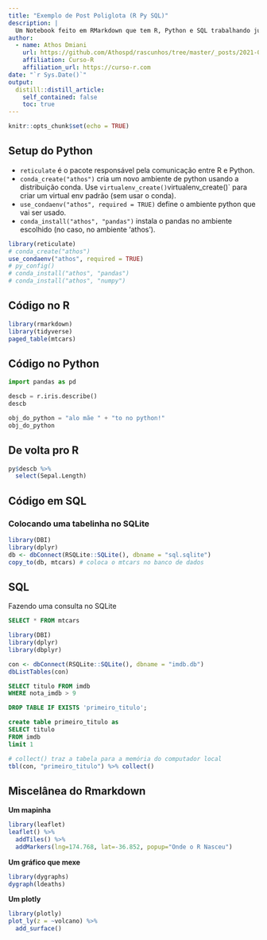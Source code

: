 ```yaml
---
title: "Exemplo de Post Poliglota (R Py SQL)"
description: |
  Um Notebook feito em RMarkdown que tem R, Python e SQL trabalhando juntos.
author:
  - name: Athos Dmiani 
    url: https://github.com/Athospd/rascunhos/tree/master/_posts/2021-08-16-exemplo_de_post_poliglota/exemplo_de_post_poliglota.html
    affiliation: Curso-R
    affiliation_url: https://curso-r.com
date: "`r Sys.Date()`"
output:
  distill::distill_article:
    self_contained: false
    toc: true
---
```


```r
knitr::opts_chunk$set(echo = TRUE)
```

## Setup do Python

- `reticulate` é o pacote responsável pela comunicação entre R e Python.
- `conda_create("athos")` cria um novo ambiente de python usando a distribuição conda. Use `virtualenv_create()`virtualenv_create()` para criar um virtual env padrão (sem usar o conda). 
- `use_condaenv("athos", required = TRUE)` define o ambiente python que vai ser usado. 
- `conda_install("athos", "pandas")` instala o pandas no ambiente escolhido (no caso, no ambiente 'athos').

```r
library(reticulate)
# conda_create("athos")
use_condaenv("athos", required = TRUE)
# py_config()
# conda_install("athos", "pandas")
# conda_install("athos", "numpy")
```

## Código no R

```r
library(rmarkdown)
library(tidyverse)
paged_table(mtcars)
```

## Código no Python

```python
import pandas as pd

descb = r.iris.describe()
descb
```

```python
obj_do_python = "alo mãe " + "to no python!"
obj_do_python
```

## De volta pro R

```r
py$descb %>%
  select(Sepal.Length)
```

## Código em SQL

### Colocando uma tabelinha no SQLite

```r
library(DBI)
library(dplyr)
db <- dbConnect(RSQLite::SQLite(), dbname = "sql.sqlite")
copy_to(db, mtcars) # coloca o mtcars no banco de dados
```

## SQL

Fazendo uma consulta no SQLite

```sql
SELECT * FROM mtcars
```

```r
library(DBI)
library(dplyr)
library(dbplyr)

con <- dbConnect(RSQLite::SQLite(), dbname = "imdb.db")
dbListTables(con)
```

```sql
SELECT titulo FROM imdb
WHERE nota_imdb > 9
```

```sql
DROP TABLE IF EXISTS 'primeiro_titulo';
```

```sql
create table primeiro_titulo as
SELECT titulo 
FROM imdb 
limit 1
```

```r
# collect() traz a tabela para a memória do computador local
tbl(con, "primeiro_titulo") %>% collect()
```

## Miscelânea do Rmarkdown

**Um mapinha**

```r
library(leaflet)
leaflet() %>%
  addTiles() %>%  
  addMarkers(lng=174.768, lat=-36.852, popup="Onde o R Nasceu")
```


**Um gráfico que mexe**

```r
library(dygraphs)
dygraph(ldeaths)
```


**Um plotly**

```r
library(plotly)
plot_ly(z = ~volcano) %>% 
  add_surface()  
```

